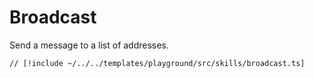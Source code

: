 # Broadcast

Send a message to a list of addresses.

```tsx [src/skills/broadcast.ts]
// [!include ~/../../templates/playground/src/skills/broadcast.ts]
```
